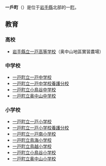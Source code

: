 {{日本町村|
自治體名=一戶|
町村=町|
圖像=[[File:御所野遺跡竪穴式住居.JPG|240px]]|
圖像說明=[[御所野遺址|御所野遺址]]（御所野[[繩文時代|繩文]]公園）|
町村章=[[File:Ichinohe_Iwate_chapter.JPG|100px]]|
日文原名=一戸町|
平假名=いちのへまち|
羅馬字拼音=Ichinohe-machi|
都道府縣=岩手縣|
支廳=|
郡=二戶郡|
編號= 03507-6 |
面積=303.2|
邊界未定=|
人口=13,523|
統計時間=2013年7月1日|
自治體=[[二戶市|二戶市]]、[[八幡平市|八幡平市]]、[[九戶村|九戶村]]、[[岩手町|岩手町]]、[[葛卷町|葛卷町]]|
樹=[[橡樹|橡樹]]|
花=[[櫻花|櫻花]]|
鳥=[[山鳥|山鳥]]|
其他象徵物=|
其他象徵=|
首長=[[稻葉暉|稻葉暉]]|
議員數=16|
郵遞區號=028-5391|
所在地=二戶郡一戶町高善寺字大川鉢24番地9|
電話號碼=195-33-2111|
外部連結=http://www.town.ichinohe.iwate.jp/|
經度=|
緯度=|
地圖=|
註記=
}}
'''一戶町'''（{{jpn|j=一戸町|hg=いちのへまち|rm=Ichinohe machi|f=y}}）是位于[[岩手縣|岩手縣]]北部的一[[町|町]]。

== 教育 ==
=== 高校 ===
* [[岩手縣立一戸高等学校|岩手縣立一戸高等学校]]（奥中山地區實習農場）

=== 中学校 ===
* [[一戸町立一戸中学校|一戸町立一戸中学校]]
* [[一戸町立一戸中学校養護分校|一戸町立一戸中学校養護分校]]
* [[一戸町立小鳥谷中学校|一戸町立小鳥谷中学校]]
* [[一戸町立奥中山中学校|一戸町立奥中山中学校]]

=== 小学校 ===
* [[一戸町立一戸小学校|一戸町立一戸小学校]]
* [[一戸町立一戸小学校養護分校|一戸町立一戸小学校養護分校]]
* [[一戸町立一戸南小学校|一戸町立一戸南小学校]]
* [[一戸町立鳥海小学校|一戸町立鳥海小学校]]
* [[一戸町立鳥越小学校|一戸町立鳥越小学校]]
* [[一戸町立小鳥谷小学校|一戸町立小鳥谷小学校]]
* [[一戸町立奥中山小学校|一戸町立奥中山小学校]]



{{岩手縣}}{{Authority control}}